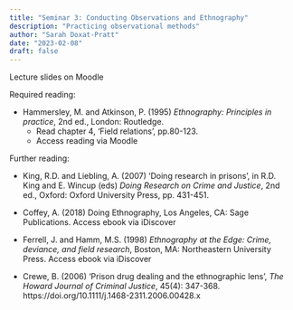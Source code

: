 ```yaml
---
title: "Seminar 3: Conducting Observations and Ethnography"
description: "Practicing observational methods"
author: "Sarah Doxat-Pratt"
date: "2023-02-08"
draft: false
---
```


Lecture slides on Moodle

Required reading:

* Hammersley, M. and Atkinson, P. (1995) *Ethnography: Principles in practice*, 2nd ed., London: Routledge.
   * Read chapter 4, ‘Field relations’, pp.80-123.
   * Access reading via Moodle

Further reading:

* King, R.D. and Liebling, A. (2007) ‘Doing research in prisons’, in R.D. King and E. Wincup (eds) *Doing Research on Crime and Justice*, 2nd ed.,  Oxford: Oxford University Press, pp. 431-451.

* Coffey, A. (2018) Doing Ethnography, Los Angeles, CA: Sage Publications.
Access ebook via iDiscover

* Ferrell, J. and Hamm, M.S. (1998) *Ethnography at the Edge: Crime, deviance, and field research*, Boston, MA: Northeastern University Press.
Access ebook via iDiscover

* Crewe, B. (2006) ‘Prison drug dealing and the ethnographic lens’, *The Howard Journal of Criminal Justice*, 45(4): 347-368.
https://doi.org/10.1111/j.1468-2311.2006.00428.x

